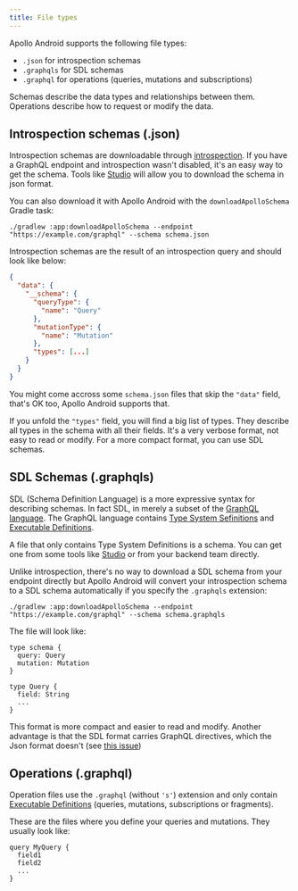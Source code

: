 ```yaml
---
title: File types
---
```


Apollo Android supports the following file types:

* `.json` for introspection schemas
* `.graphqls` for SDL schemas
* `.graphql` for operations (queries, mutations and subscriptions)

Schemas describe the data types and relationships between them. Operations describe how to request or modify the data.

## Introspection schemas (.json)

Introspection schemas are downloadable through [introspection](https://graphql.org/learn/introspection/). If you have a GraphQL endpoint and introspection wasn't disabled, it's an easy way to get the schema. Tools like [Studio](https://www.apollographql.com/docs/studio/) will allow you to download the schema in json format.

You can also download it with Apollo Android with the `downloadApolloSchema` Gradle task:

```
./gradlew :app:downloadApolloSchema --endpoint "https://example.com/graphql" --schema schema.json
```

Introspection schemas are the result of an introspection query and should look like below:

```json:title=schema.json
{
  "data": {
    "__schema": {
      "queryType": {
        "name": "Query"
      },
      "mutationType": {
        "name": "Mutation"
      },
      "types": [...]
    }
  }
}
```

You might come accross some `schema.json` files that skip the `"data"` field, that's OK too, Apollo Android supports that.

If you unfold the `"types"` field, you will find a big list of types. They describe all types in the schema with all their fields. It's a very verbose format, not easy to read or modify. For a more compact format, you can use SDL schemas.


## SDL Schemas (.graphqls)

SDL (Schema Definition Language) is a more expressive syntax for describing schemas. In fact SDL, in merely a subset of the [GraphQL language](https://spec.graphql.org/draft/#sec-Appendix-Grammar-Summary). The GraphQL language contains [Type System Sefinitions](https://spec.graphql.org/draft/#TypeSystemDefinitionOrExtension) and [Executable Definitions](https://spec.graphql.org/draft/#ExecutableDefinition).

A file that only contains Type System Definitions is a schema. You can get one from some tools like [Studio](https://www.apollographql.com/docs/studio/) or from your backend team directly.

Unlike introspection, there's no way to download a SDL schema from your endpoint directly but Apollo Android will convert your introspection schema to a SDL schema automatically if you specify the `.graphqls` extension:


```
./gradlew :app:downloadApolloSchema --endpoint "https://example.com/graphql" --schema schema.graphqls
```

The file will look like:

```graphql:title=schema.graphqls
type schema {
  query: Query
  mutation: Mutation
}

type Query {
  field: String
  ...
}
```

This format is more compact and easier to read and modify. Another advantage is that the SDL format carries GraphQL directives, which the Json format doesn't (see [this issue](https://github.com/graphql/graphql-spec/issues/300))

## Operations (.graphql)

Operation files use the `.graphql` (without `'s'`) extension and only contain [Executable Definitions](https://spec.graphql.org/draft/#ExecutableDefinition) (queries, mutations, subscriptions or fragments).

These are the files where you define your queries and mutations. They usually look like:

```
query MyQuery {
  field1
  field2
  ...
}
```

